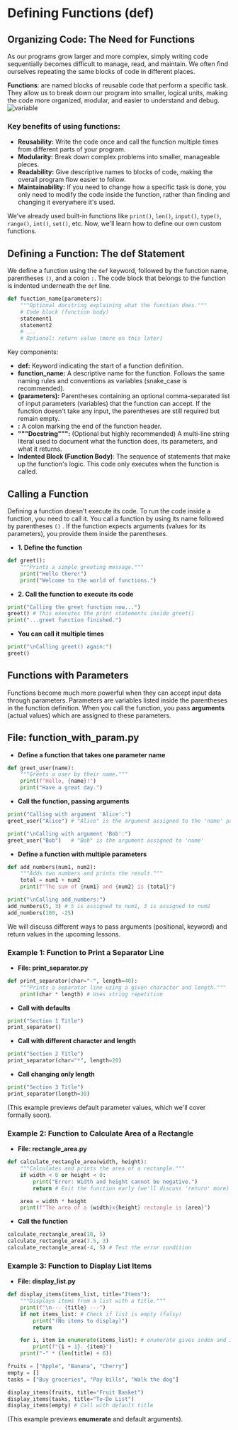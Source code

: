 
# Defining Functions (**def**)

## Organizing Code: The Need for Functions
<section id="the-need-for-functions"></section>

As our programs grow larger and more complex, simply writing code sequentially becomes difficult to manage, read, and maintain. We often find ourselves repeating the same blocks of code in different places.

**Functions**: are named blocks of reusable code that perform a specific task. They allow us to break down our program into smaller, logical units, making the code more organized, modular, and easier to understand and debug.
<img src="/src/courses/python/images/functions.png" alt="variable" className="w-150 h-100 mx-auto" />
### Key benefits of using functions:

*   **Reusability:** Write the code once and call the function multiple times from different parts of your program.
*   **Modularity:** Break down complex problems into smaller, manageable pieces.
*   **Readability:** Give descriptive names to blocks of code, making the overall program flow easier to follow.
*   **Maintainability:** If you need to change how a specific task is done, you only need to modify the code inside the function, rather than finding and changing it everywhere it's used.

We've already used built-in functions like `print()`, `len()`, `input()`, `type()`, `range()`, `int()`, `set()`, etc. Now, we'll learn how to define our own custom functions.

## Defining a Function: The def Statement
<section id="defining-a-function-the-def-statement"></section>

We define a function using the `def` keyword, followed by the function name, parentheses `()`, and a colon `:`. The code block that belongs to the function is indented underneath the `def` line.

```python
def function_name(parameters):
    """Optional docstring explaining what the function does."""
    # Code block (function body)
    statement1
    statement2
    # ...
    # Optional: return value (more on this later)
```

Key components:

*   **def:** Keyword indicating the start of a function definition.
*   **function_name:** A descriptive name for the function. Follows the same naming rules and conventions as variables (snake_case is recommended).
*   **(parameters):** Parentheses containing an optional comma-separated list of input parameters (variables) that the function can accept. If the function doesn't take any input, the parentheses are still required but remain empty.
*   **:** A colon marking the end of the function header.
*   **"""Docstring""":** (Optional but highly recommended) A multi-line string literal used to document what the function does, its parameters, and what it returns.
*   **Indented Block (Function Body)**: The sequence of statements that make up the function's logic. This code only executes when the function is called.

## Calling a Function
<section id="calling-a-function"></section>

Defining a function doesn't execute its code. To run the code inside a function, you need to call it. You call a function by using its name followed by parentheses `()` . If the function expects arguments (values for its parameters), you provide them inside the parentheses.

* **1. Define the function**
```python
def greet():
    """Prints a simple greeting message."""
    print("Hello there!")
    print("Welcome to the world of functions.")
```
* **2. Call the function to execute its code**
```python
print("Calling the greet function now...")
greet() # This executes the print statements inside greet()
print("...greet function finished.")
```
* **You can call it multiple times**
```python
print("\nCalling greet() again:")
greet()
```

## Functions with Parameters
<section id="functions-with-parameters"></section>

Functions become much more powerful when they can accept input data through parameters. Parameters are variables listed inside the parentheses in the function definition. When you call the function, you pass **arguments** (actual values) which are assigned to these parameters.


## File: function_with_param.py

* **Define a function that takes one parameter name**
```python
def greet_user(name):
    """Greets a user by their name."""
    print(f"Hello, {name}!")
    print("Have a great day.")
```
* **Call the function, passing arguments**
```python
print("Calling with argument 'Alice':")
greet_user("Alice") # "Alice" is the argument assigned to the 'name' parameter

print("\nCalling with argument 'Bob':")
greet_user("Bob")   # "Bob" is the argument assigned to 'name'
```
* **Define a function with multiple parameters**
```python
def add_numbers(num1, num2):
    """Adds two numbers and prints the result."""
    total = num1 + num2
    print(f"The sum of {num1} and {num2} is {total}")

print("\nCalling add_numbers:")
add_numbers(5, 3) # 5 is assigned to num1, 3 is assigned to num2
add_numbers(100, -25)
```

We will discuss different ways to pass arguments (positional, keyword) and return values in the upcoming lessons.

### Example 1: Function to Print a Separator Line
<section id="example-1-function-to-print-a-separator-line"></section>


* **File: print_separator.py**
```python
def print_separator(char="-", length=40):
    """Prints a separator line using a given character and length."""
    print(char * length) # Uses string repetition
```
* **Call with defaults**
```python
print("Section 1 Title")
print_separator()
```
* **Call with different character and length**
```python
print("Section 2 Title")
print_separator(char="*", length=20)
```
* **Call changing only length**
```python
print("Section 3 Title")
print_separator(length=30)
```

(This example previews default parameter values, which we'll cover formally soon).

### Example 2: Function to Calculate Area of a Rectangle
<section id="example-2-function-to-calculate-area-of-a-rectangle"></section>


* **File: rectangle_area.py**
```python
def calculate_rectangle_area(width, height):
    """Calculates and prints the area of a rectangle."""
    if width < 0 or height < 0:
        print("Error: Width and height cannot be negative.")
        return # Exit the function early (we'll discuss 'return' more)

    area = width * height
    print(f"The area of a {width}x{height} rectangle is {area}")
```
* **Call the function**
```python
calculate_rectangle_area(10, 5)
calculate_rectangle_area(7.5, 3)
calculate_rectangle_area(-4, 5) # Test the error condition
```

### Example 3: Function to Display List Items
<section id="example-3-function-to-display-list-items"></section>


* **File: display_list.py**
```python
def display_items(items_list, title="Items"):
    """Displays items from a list with a title."""
    print(f"\n--- {title} ---")
    if not items_list: # Check if list is empty (falsy)
        print("(No items to display)")
        return

    for i, item in enumerate(items_list): # enumerate gives index and item
        print(f"{i + 1}. {item}")
    print("-" * (len(title) + 6))

fruits = ["Apple", "Banana", "Cherry"]
empty = []
tasks = ["Buy groceries", "Pay bills", "Walk the dog"]

display_items(fruits, title="Fruit Basket")
display_items(tasks, title="To-Do List")
display_items(empty) # Call with default title
```

(This example previews **enumerate** and default arguments).


<section id="Quiz-time"></section>


<Quiz questions={pythonQuiz} />
